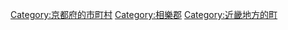 [[Category:京都府的市町村|Category:京都府的市町村]]
[[Category:相樂郡|Category:相樂郡]]
[[Category:近畿地方的町|Category:近畿地方的町]]
{{DEFAULTSORT:Kasagi}}